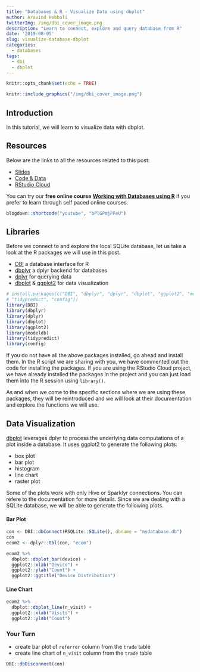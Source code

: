```yaml
---
title: "Databases & R - Visualize Data using dbplot"
author: Aravind Hebbali
twitterImg: /img/dbi_cover_image.png
description: "Learn to connect, explore and query database from R"
date: '2019-08-05'
slug: visualize-database-dbplot
categories:
  - databases
tags:
  - dbi
  - dbplot
---
```


```r
knitr::opts_chunk$set(echo = TRUE)
```

```r
knitr::include_graphics("/img/dbi_cover_image.png")
```

## Introduction

In this tutorial, we will learn to visualize data with dbplot.

## Resources

Below are the links to all the resources related to this post:

- <a href="https://slides.rsquaredacademy.com/sql/sqlite.html#/section" target="_blank">Slides</a>
- <a href="https://github.com/rsquaredacademy-education/online-courses/" target="_blank">Code & Data</a>
- <a href="https://rstudio.cloud/project/430439" target="_blank">RStudio Cloud</a>

You can try our **free online course** [**Working with Databases using R**](https://rsquared-academy.thinkific.com/courses/working-with-databases-using-r) if you prefer to learn through self paced online courses.

```r
blogdown::shortcode("youtube", "bPlGPmjPFeU")
```

## Libraries

Before we connect to and explore the local SQLite database, let us take a look at the R packages we will use in this post. 

- [DBI](http://r-dbi.github.io/DBI/) a database interface for R 
- [dbplyr](https://dbplyr.tidyverse.org/) a dplyr backend for databases
- [dplyr](https://dplyr.tidyverse.org/) for querying data
- [dbplot](https://edgararuiz.github.io/dbplot/) & [ggplot2](https://ggplot2.tidyverse.org/) for data visualization

```r
# install.packages(c("DBI", "dbplyr", "dplyr", "dbplot", "ggplot2", "modeldb",
# "tidypredict", "config"))
library(DBI)
library(dbplyr)
library(dplyr)
library(dbplot)
library(ggplot2)
library(modeldb)
library(tidypredict)
library(config)
```

If you do not have all the above packages installed, go ahead and install them. In the R script we are sharing with you, we have commented out the code for installing the packages. If you are using the RStudio Cloud project, we have already installed the packages in the project and you can just load them into the R session using `library()`. 

As and when we come to the specific sections where we are using these packages, they will be reintroduced and we will look at their documentation and explore the functions we will use.

## Data Visualization

[dbplot](https://edgararuiz.github.io/dbplot/index.html) leverages dplyr to process the underlying data computations of a plot inside a database. It uses ggplot2 to generate the following plots:

- box plot
- bar plot
- histogram
- line chart
- raster plot

Some of the plots work with only Hive or Sparklyr connections. You can refere to the documentation for more details. Since we are dealing with a SQLite database, we will be able to generate the following plots.

#### Bar Plot

```r
con <- DBI::dbConnect(RSQLite::SQLite(), dbname = "mydatabase.db")
con
ecom2 <- dplyr::tbl(con, "ecom")
```

```r
ecom2 %>% 
  dbplot::dbplot_bar(device) + 
  ggplot2::xlab("Device") + 
  ggplot2::ylab("Count") + 
  ggplot2::ggtitle("Device Distribution")
```

#### Line Chart

```r
ecom2 %>% 
  dbplot::dbplot_line(n_visit) + 
  ggplot2::xlab("Visits") + 
  ggplot2::ylab("Count") 
```

### Your Turn

- create bar plot of `referrer` column from the `trade` table
- create line chart of `n_visit` column from the `trade` table

```r
DBI::dbDisconnect(con)
```
